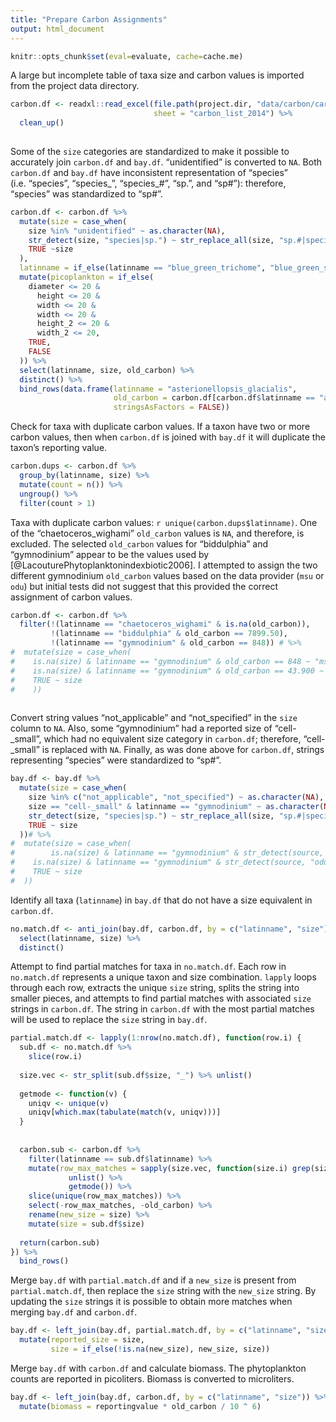```yaml
---
title: "Prepare Carbon Assignments"
output: html_document
---
```


```r
knitr::opts_chunk$set(eval=evaluate, cache=cache.me)
```

A large but incomplete table of taxa size and carbon values is imported from the project data directory.
```r
carbon.df <- readxl::read_excel(file.path(project.dir, "data/carbon/carbon_list_2014.xlsx"),
                                sheet = "carbon_list_2014") %>% 
  clean_up()
  
```

Some of the `size` categories are standardized to make it possible to accurately join `carbon.df` and `bay.df`. "unidentified" is converted to `NA`. Both `carbon.df` and `bay.df` have inconsistent representation of "species" (i.e. "species", "species_", "species_#", "sp.", and "sp#"): therefore, "species" was standardized to "sp#".
```r
carbon.df <- carbon.df %>% 
  mutate(size = case_when(
    size %in% "unidentified" ~ as.character(NA),
    str_detect(size, "species|sp.") ~ str_replace_all(size, "sp.#|species_#|species_|species", "sp#"),
    TRUE ~size
  ),
  latinname = if_else(latinname == "blue_green_trichome", "blue_green_sphere", latinname)) %>% 
  mutate(picoplankton = if_else(
    diameter <= 20 &
      height <= 20 &
      width <= 20 &
      width <= 20 &
      height_2 <= 20 &
      width_2 <= 20,
    TRUE,
    FALSE
  )) %>% 
  select(latinname, size, old_carbon) %>%
  distinct() %>% 
  bind_rows(data.frame(latinname = "asterionellopsis_glacialis", 
                       old_carbon = carbon.df[carbon.df$latinname == "asterionellopsis_kariana", "old_carbon"],
                       stringsAsFactors = FALSE))
```

Check for taxa with duplicate carbon values. If a taxon have two or more carbon values, then when `carbon.df` is joined with `bay.df` it will duplicate the taxon's reporting value.
```r
carbon.dups <- carbon.df %>% 
  group_by(latinname, size) %>% 
  mutate(count = n()) %>% 
  ungroup() %>% 
  filter(count > 1)
```

Taxa with duplicate carbon values: `r unique(carbon.dups$latinname)`. One of the "chaetoceros_wighami" `old_carbon` values is `NA`, and therefore, is excluded. The selected `old_carbon` values for "biddulphia" and "gymnodinium" appear to be the values used by [@LacouturePhytoplanktonindexbiotic2006]. I attempted to assign the two different gymnodinium `old_carbon` values based on the data provider (`msu` or `odu`) but initial tests did not suggest that this provided the correct assignment of carbon values.
```r
carbon.df <- carbon.df %>% 
  filter(!(latinname == "chaetoceros_wighami" & is.na(old_carbon)),
         !(latinname == "biddulphia" & old_carbon == 7899.50),
         !(latinname == "gymnodinium" & old_carbon == 848)) # %>% 
#  mutate(size = case_when(
#    is.na(size) & latinname == "gymnodinium" & old_carbon == 848 ~ "msu",
#    is.na(size) & latinname == "gymnodinium" & old_carbon == 43.900 ~ "odu",
#    TRUE ~ size
#    ))
         
```

Convert string values "not_applicable" and "not_specified" in the `size` column to `NA`. Also, some "gymnodinium" had a reported size of "cell-_small", which had no equivalent size category in `carbon.df`; therefore, "cell-_small" is replaced with `NA`. Finally, as was done above for `carbon.df`, strings representing "species" were standardized to "sp#".
```r
bay.df <- bay.df %>% 
  mutate(size = case_when(
    size %in% c("not_applicable", "not_specified") ~ as.character(NA),
    size == "cell-_small" & latinname == "gymnodinium" ~ as.character(NA),
    str_detect(size, "species|sp.") ~ str_replace_all(size, "sp.#|species_#|species_|species", "sp#"),
    TRUE ~ size
  ))# %>% 
#  mutate(size = case_when(
#        is.na(size) & latinname == "gymnodinium" & str_detect(source, "msu") ~ "msu",
#    is.na(size) & latinname == "gymnodinium" & str_detect(source, "odu") ~ "odu",
#    TRUE ~ size
#  ))
```

Identify all taxa (`latinname`) in `bay.df` that do not have a size equivalent in `carbon.df`.
```r
no.match.df <- anti_join(bay.df, carbon.df, by = c("latinname", "size")) %>% 
  select(latinname, size) %>% 
  distinct()
```

Attempt to find partial matches for taxa in `no.match.df`. Each row in `no.match.df` represents a unique taxon and size combination. `lapply` loops through each row, extracts the unique `size` string, splits the string into smaller pieces, and attempts to find partial matches with associated `size` strings in `carbon.df`. The string in `carbon.df` with the most partial matches will be used to replace the `size` string in `bay.df`.
```r
partial.match.df <- lapply(1:nrow(no.match.df), function(row.i) {
  sub.df <- no.match.df %>% 
    slice(row.i)
  
  size.vec <- str_split(sub.df$size, "_") %>% unlist()
  
  getmode <- function(v) {
    uniqv <- unique(v)
    uniqv[which.max(tabulate(match(v, uniqv)))]
  }
  
  
  carbon.sub <- carbon.df %>% 
    filter(latinname == sub.df$latinname) %>% 
    mutate(row_max_matches = sapply(size.vec, function(size.i) grep(size.i, size)) %>% 
             unlist() %>% 
             getmode()) %>% 
    slice(unique(row_max_matches)) %>% 
    select(-row_max_matches, -old_carbon) %>% 
    rename(new_size = size) %>% 
    mutate(size = sub.df$size)
  
  return(carbon.sub)
}) %>% 
  bind_rows()
```

Merge `bay.df` with `partial.match.df` and if a `new_size` is present from `partial.match.df`, then replace the `size` string with the `new_size` string. By updating the `size` strings it is possible to obtain more matches when merging `bay.df` and `carbon.df`.
```r
bay.df <- left_join(bay.df, partial.match.df, by = c("latinname", "size")) %>% 
  mutate(reported_size = size,
         size = if_else(!is.na(new_size), new_size, size))
```

Merge `bay.df` with `carbon.df` and calculate biomass. The phytoplankton counts are reported in picoliters. Biomass is converted to microliters.
```r
bay.df <- left_join(bay.df, carbon.df, by = c("latinname", "size")) %>% 
  mutate(biomass = reportingvalue * old_carbon / 10 ^ 6)
```





